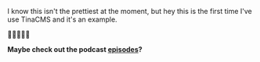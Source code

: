 
I know this isn't the prettiest at the moment, but hey this is the first time I've use TinaCMS and it's an example.

🦙🦙🦙🦙🦙

**Maybe check out the podcast [episodes](/episodes)?**
